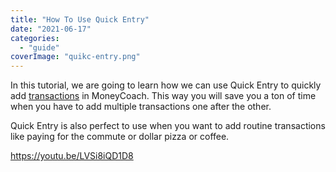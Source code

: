 ```yaml
---
title: "How To Use Quick Entry"
date: "2021-06-17"
categories: 
  - "guide"
coverImage: "quikc-entry.png"
---
```


In this tutorial, we are going to learn how we can use Quick Entry to quickly add [transactions](https://moneycoach.ai/getting-started-how-to-add-a-new-transaction/) in MoneyCoach. This way you will save you a ton of time when you have to add multiple transactions one after the other.

Quick Entry is also perfect to use when you want to add routine transactions like paying for the commute or dollar pizza or coffee.

https://youtu.be/LVSi8iQD1D8
